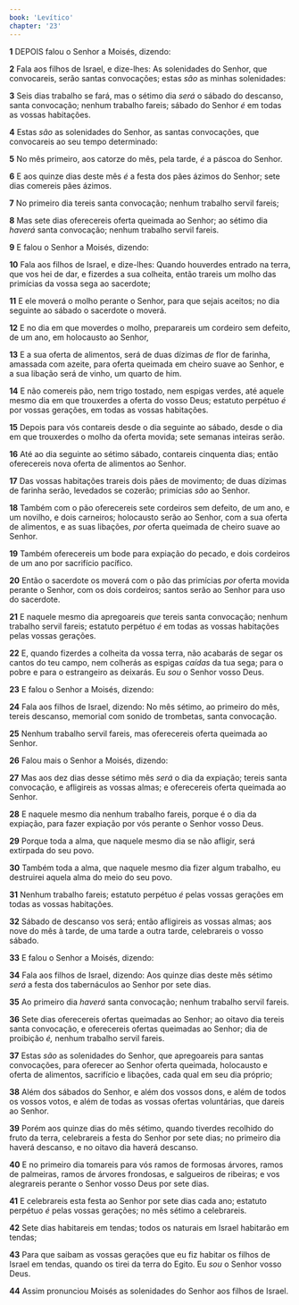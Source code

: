 ```yaml
---
book: 'Levítico'
chapter: '23'
---
```


**1** DEPOIS falou o Senhor a Moisés, dizendo:

**2** Fala aos filhos de Israel, e dize-lhes: As solenidades do Senhor, que convocareis, serão santas convocações; estas _são_ as minhas solenidades:

**3** Seis dias trabalho se fará, mas o sétimo dia _será_ o sábado do descanso, santa convocação; nenhum trabalho fareis; sábado do Senhor _é_ em todas as vossas habitações.

**4** Estas _são_ as solenidades do Senhor, as santas convocações, que convocareis ao seu tempo determinado:

**5** No mês primeiro, aos catorze do mês, pela tarde, _é_ a páscoa do Senhor.

**6** E aos quinze dias deste mês _é_ a festa dos pães ázimos do Senhor; sete dias comereis pães ázimos.

**7** No primeiro dia tereis santa convocação; nenhum trabalho servil fareis;

**8** Mas sete dias oferecereis oferta queimada ao Senhor; ao sétimo dia _haverá_ santa convocação; nenhum trabalho servil fareis.

**9** E falou o Senhor a Moisés, dizendo:

**10** Fala aos filhos de Israel, e dize-lhes: Quando houverdes entrado na terra, que vos hei de dar, e fizerdes a sua colheita, então trareis um molho das primícias da vossa sega ao sacerdote;

**11** E ele moverá o molho perante o Senhor, para que sejais aceitos; no dia seguinte ao sábado o sacerdote o moverá.

**12** E no dia em que moverdes o molho, preparareis um cordeiro sem defeito, de um ano, em holocausto ao Senhor,

**13** E a sua oferta de alimentos, será de duas dízimas _de_ flor de farinha, amassada com azeite, para oferta queimada em cheiro suave ao Senhor, e a sua libação será de vinho, um quarto de him.

**14** E não comereis pão, nem trigo tostado, nem espigas verdes, até aquele mesmo dia em que trouxerdes a oferta do vosso Deus; estatuto perpétuo _é_ por vossas gerações, em todas as vossas habitações.

**15** Depois para vós contareis desde o dia seguinte ao sábado, desde o dia em que trouxerdes o molho da oferta movida; sete semanas inteiras serão.

**16** Até ao dia seguinte ao sétimo sábado, contareis cinquenta dias; então oferecereis nova oferta de alimentos ao Senhor.

**17** Das vossas habitações trareis dois pães de movimento; de duas dízimas de farinha serão, levedados se cozerão; primícias _são_ ao Senhor.

**18** Também com o pão oferecereis sete cordeiros sem defeito, de um ano, e um novilho, e dois carneiros; holocausto serão ao Senhor, com a sua oferta de alimentos, e as suas libações, _por_ oferta queimada de cheiro suave ao Senhor.

**19** Também oferecereis um bode para expiação do pecado, e dois cordeiros de um ano por sacrifício pacífico.

**20** Então o sacerdote os moverá com o pão das primícias _por_ oferta movida perante o Senhor, com os dois cordeiros; santos serão ao Senhor para uso do sacerdote.

**21** E naquele mesmo dia apregoareis _que_ tereis santa convocação; nenhum trabalho servil fareis; estatuto perpétuo _é_ em todas as vossas habitações pelas vossas gerações.

**22** E, quando fizerdes a colheita da vossa terra, não acabarás de segar os cantos do teu campo, nem colherás as espigas _caídas_ da tua sega; para o pobre e para o estrangeiro as deixarás. Eu _sou_ o Senhor vosso Deus.

**23** E falou o Senhor a Moisés, dizendo:

**24** Fala aos filhos de Israel, dizendo: No mês sétimo, ao primeiro do mês, tereis descanso, memorial com sonido de trombetas, santa convocação.

**25** Nenhum trabalho servil fareis, mas oferecereis oferta queimada ao Senhor.

**26** Falou mais o Senhor a Moisés, dizendo:

**27** Mas aos dez dias desse sétimo mês _será_ o dia da expiação; tereis santa convocação, e afligireis as vossas almas; e oferecereis oferta queimada ao Senhor.

**28** E naquele mesmo dia nenhum trabalho fareis, porque é o dia da expiação, para fazer expiação por vós perante o Senhor vosso Deus.

**29** Porque toda a alma, que naquele mesmo dia se não afligir, será extirpada do seu povo.

**30** Também toda a alma, que naquele mesmo dia fizer algum trabalho, eu destruirei aquela alma do meio do seu povo.

**31** Nenhum trabalho fareis; estatuto perpétuo _é_ pelas vossas gerações em todas as vossas habitações.

**32** Sábado de descanso vos será; então afligireis as vossas almas; aos nove do mês à tarde, de uma tarde a outra tarde, celebrareis o vosso sábado.

**33** E falou o Senhor a Moisés, dizendo:

**34** Fala aos filhos de Israel, dizendo: Aos quinze dias deste mês sétimo _será_ a festa dos tabernáculos ao Senhor por sete dias.

**35** Ao primeiro dia _haverá_ santa convocação; nenhum trabalho servil fareis.

**36** Sete dias oferecereis ofertas queimadas ao Senhor; ao oitavo dia tereis santa convocação, e oferecereis ofertas queimadas ao Senhor; dia de proibição _é,_ nenhum trabalho servil fareis.

**37** Estas _são_ as solenidades do Senhor, que apregoareis para santas convocações, para oferecer ao Senhor oferta queimada, holocausto e oferta de alimentos, sacrifício e libações, cada qual em seu dia próprio;

**38** Além dos sábados do Senhor, e além dos vossos dons, e além de todos os vossos votos, e além de todas as vossas ofertas voluntárias, que dareis ao Senhor.

**39** Porém aos quinze dias do mês sétimo, quando tiverdes recolhido do fruto da terra, celebrareis a festa do Senhor por sete dias; no primeiro dia haverá descanso, e no oitavo dia haverá descanso.

**40** E no primeiro dia tomareis para vós ramos de formosas árvores, ramos de palmeiras, ramos de árvores frondosas, e salgueiros de ribeiras; e vos alegrareis perante o Senhor vosso Deus por sete dias.

**41** E celebrareis esta festa ao Senhor por sete dias cada ano; estatuto perpétuo _é_ pelas vossas gerações; no mês sétimo a celebrareis.

**42** Sete dias habitareis em tendas; todos os naturais em Israel habitarão em tendas;

**43** Para que saibam as vossas gerações que eu fiz habitar os filhos de Israel em tendas, quando os tirei da terra do Egito. Eu _sou_ o Senhor vosso Deus.

**44** Assim pronunciou Moisés as solenidades do Senhor aos filhos de Israel.

